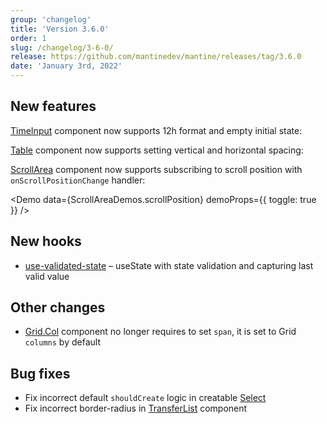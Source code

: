 ```yaml
---
group: 'changelog'
title: 'Version 3.6.0'
order: 1
slug: /changelog/3-6-0/
release: https://github.com/mantinedev/mantine/releases/tag/3.6.0
date: 'January 3rd, 2022'
---
```



## New features

[TimeInput](https://mantine.dev/dates/time-input/) component now supports 12h format and empty initial state:

<Demo data={TimeInputDemos.usage} />

<Demo data={TimeInputDemos.format} />

[Table](https://mantine.dev/core/table/) component now supports setting vertical and horizontal spacing:

<Demo data={TableDemos.spacingConfigurator} />

[ScrollArea](https://mantine.dev/core/scroll-area/) component now supports subscribing to scroll position with `onScrollPositionChange` handler:

<Demo data={ScrollAreaDemos.scrollPosition} demoProps={{ toggle: true }} />

## New hooks

- [use-validated-state](https://mantine.dev/hooks/use-validated-state/) – useState with state validation and capturing last valid value

## Other changes

- [Grid.Col](https://mantine.dev/core/grid/) component no longer requires to set `span`, it is set to Grid `columns` by default

## Bug fixes

- Fix incorrect default `shouldCreate` logic in creatable [Select](https://mantine.dev/core/select/)
- Fix incorrect border-radius in [TransferList](https://mantine.dev/core/transfer-list/) component
